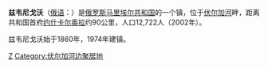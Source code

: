 '''兹韦尼戈沃'''（[[俄语|俄语]]：'''{{lang|ru|Звени́гово}}'''）是[[俄罗斯|俄罗斯]][[马里埃尔共和国|马里埃尔共和国]]的一个镇，位于[[伏尔加河|伏尔加河]]畔，距离共和国首府[[约什卡尔奥拉|约什卡尔奥拉]]约90公里，人口12,722人（2002年）。

兹韦尼戈沃始于1860年，1974年建镇。

{{Authority control}}

{{馬里埃爾共和國行政區劃}}

[[Category:马里埃尔共和国城市|Z]]
[[Category:伏尔加河边聚居地|Category:伏尔加河边聚居地]]

{{Russia-geo-stub}}
